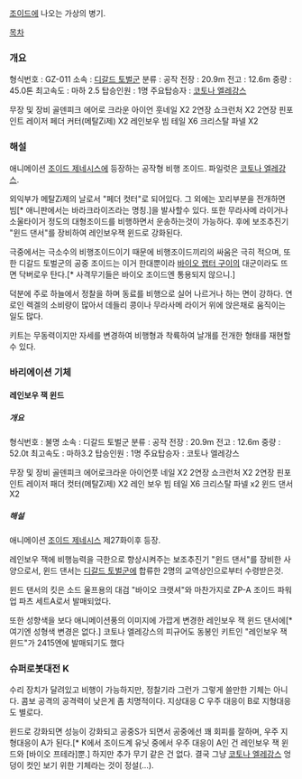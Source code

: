 [[조이드]]에 나오는 가상의 병기.

[[목차]]

=== 개요 ===
형식번호 : GZ-011
소속 : [[디갈드 토벌군]]
분류 : 공작
전장 : 20.9m 
전고 : 12.6m 
중량 : 45.0톤 
최고속도 : 마하 2.5 
탑승인원 : 1명
주요탑승자 : [[코토나 엘레강스]]

무장 및 장비
골덴피크
에어로 크라운
아이언 훗네일 X2
2연장 쇼크런처 X2
2연장 핀포인트 레이저
페더 커터(메탈Zi제) X2
레인보우 빔 테일 X6
크리스탈 파넬 X2

=== 해설 ===
애니메이션 [[조이드 제네시스]]에 등장하는 공작형 비행 조이드. 파일럿은 [[코토나 엘레강스]].

외익부가 메탈Zi제의 날로서 "페더 컷터"로 되어있다. 그 외에는 꼬리부분을 전개하면 빔[* 애니판에서는 바라크라이즈라는 명칭.]을 발사할수 있다. 또한 무라사메 라이거나 소울타이거 정도의 대형조이드를 비행하면서 운송하는것이 가능하다. 후에 보조추진기 "윈드 댄서"를 장비하여 레인보우잭 윈드로 강화된다.

극중에서는 극소수의 비행조이드이기 때문에 비행조이드끼리의 싸움은 극히 적으며, 또한 디갈드 토벌군의 공중 조이드는 이거 한대뿐이라 [[바이오 랩터 구이]]의 대군이라도 뜨면 닥버로우 탄다.[* 사격무기들은 바이오 조이드엔 통용되지 않으니.]

덕분에 주로 하늘에서 정찰을 하며 동료를 비행으로 실어 나르거나 하는 면이 강하다. 연로인 렉겔의 소비량이 많아서 데들리 콩이나 무라사메 라이거 위에 앉은채로 움직이는 일도 많다.

키트는 무동력이지만 자세를 변경하여 비행형과 착륙하여 날개를 전개한 형태를 재현할수 있다.

=== 바리에이션 기체 ===
==== 레인보우 잭 윈드 ====
===== 개요 =====
형식번호 : 불명
소속 : 디갈드 토벌군
분류 : 공작
전장 : 20.9m
전고 : 12.6m
중량 : 52.0t
최고속도 : 마하3.2
탑승인원 : 1명
주요탑승자 : 코토나 엘레강스

무장 및 장비
골덴피크
에어로크라운
아이언풋 네일 X2
2연장 쇼크런처 X2
2연장 핀포인트 레이저
패더 컷터(메탈Zi제) X2
레인 보우 빔 테일 X6
크리스탈 파넬 x2
윈드 댄서 X2

===== 해설 =====
애니메이션 [[조이드 제네시스]] 제27화이후 등장.

레인보우 잭에 비행능력을 극한으로 향상시켜주는 보조추진기 "윈드 댄서"를 장비한 사양으로서, 윈드 댄서는 [[디갈드 토벌군]]에 합류한 2명의 교역상인으로부터 수령받은것.

윈드 댄서의 킷은 소드 울프용의 대검 "바이오 크랫셔"와 마찬가지로 ZP-A 조이드 파워 업 파츠 세트A로서 발매되었다.

또한 성향색을 보다 애니메이션풍의 이미지에 가깝게 변경한 레인보우 잭 윈드 댄서에[* 여기엔 성형색 변경은 없다.] 코토나 엘레강스의 피규어도 동봉인 키트인 "레인보우 잭 윈드"가 2415엔에 발매되기도 했다

=== 슈퍼로봇대전 K ===
수리 장치가 달려있고 비행이 가능하지만, 정찰기라 그런가 그렇게 쓸만한 기체는 아니다. 콤보 공격의 공격력이 낮은게 좀 치명적이다. 지상대응 C 우주 대응이 B로 지형대응도 별로다.

윈드로 강화되면 성능이 강화되고 공중S가 되면서 공중에선 꽤 회피를 잘하며, 우주 지형대응이 A가 된다.[* K에서 조이드계 유닛 중에서 우주 대응이 A인 건 레인보우 잭 윈드와 [바이오 프테라]뿐.] 하지만 추가 무기 같은 건 없다. 결국 그냥 [[코토나 엘레강스]] 엉덩이 컷인 보기 위한 기체라는 것이 정설(…).
